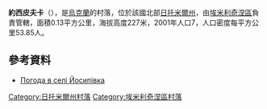 {{coord|50|42|18|N|28|11|13|E|scale:30000|display=title}}

'''約西皮夫卡'''（{{lang-uk|Йосипівка}}），是[[烏克蘭|烏克蘭]]的村落，位於該國北部[[日托米爾州|日托米爾州]]，由[[埃米利奇涅區|埃米利奇涅區]]負責管轄，面積0.13平方公里，海拔高度227米，2001年人口7，人口密度每平方公里53.85人。

==參考資料==
* [http://weather.in.ua/ua/zhitomirskaja/9663 Погода в селі Йосипівка] {{Wayback|url=http://weather.in.ua/ua/zhitomirskaja/9663 |date=20111219163218 }}

{{DEFAULTSORT:Йосипівка}}
[[Category:日托米爾州村落|Category:日托米爾州村落]]
[[Category:埃米利奇涅區村落|Category:埃米利奇涅區村落]]


{{Zhytomyr-geo-stub}}